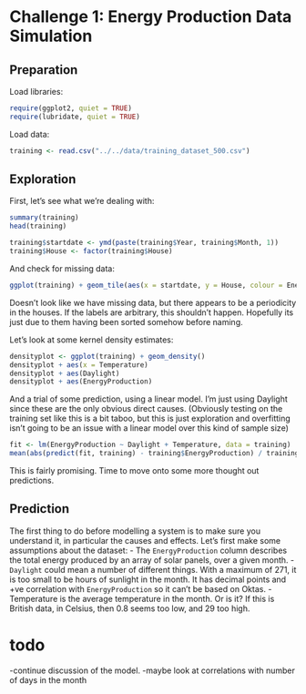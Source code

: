 Challenge 1: Energy Production Data Simulation
========================================================

Preparation
--------------------------------------------------------
Load libraries:
```r
require(ggplot2, quiet = TRUE)
require(lubridate, quiet = TRUE)
```

Load data:
```r
training <- read.csv("../../data/training_dataset_500.csv")
```

Exploration
--------------------------------------------------------
First, let's see what we're dealing with:
```r
summary(training)
head(training)
```

```r
training$startdate <- ymd(paste(training$Year, training$Month, 1))
training$House <- factor(training$House)
```

And check for missing data:
```r
ggplot(training) + geom_tile(aes(x = startdate, y = House, colour = EnergyProduction))
```
Doesn't look like we have missing data, but there appears to be a periodicity in the houses. If the labels are arbitrary, this shouldn't happen. Hopefully its just due to them having been sorted somehow before naming.

Let's look at some kernel density estimates:
```r
densityplot <- ggplot(training) + geom_density()
densityplot + aes(x = Temperature)
densityplot + aes(Daylight)
densityplot + aes(EnergyProduction)

```

And a trial of some prediction, using a linear model. I'm just using Daylight since these are the only obvious direct causes.
(Obviously testing on the training set like this is a bit taboo, but this is just exploration and overfitting isn't going to be an issue with a linear model over this kind of sample size)
```r
fit <- lm(EnergyProduction ~ Daylight + Temperature, data = training)
mean(abs(predict(fit, training) - training$EnergyProduction) / training$EnergyProduction)
```
This is fairly promising. Time to move onto some more thought out predictions.

Prediction
-------------------------------------------------------
The first thing to do before modelling a system is to make sure you understand it, in particular the causes and effects. 
Let's first make some assumptions about the dataset:
- The `EnergyProduction` column describes the total energy produced by an array of solar panels, over a given month.
- `Daylight` could mean a number of different things. With a maximum of 271, it is too small to be hours of sunlight in the month. It has decimal points and +ve correlation with `EnergyProduction` so it can't be based on Oktas.
- Temperature is the average temperature in the month. Or is it? If this is British data, in Celsius, then 0.8 seems too low, and 29 too high.

# todo
-continue discussion of the model.
-maybe look at correlations with number of days in the month

